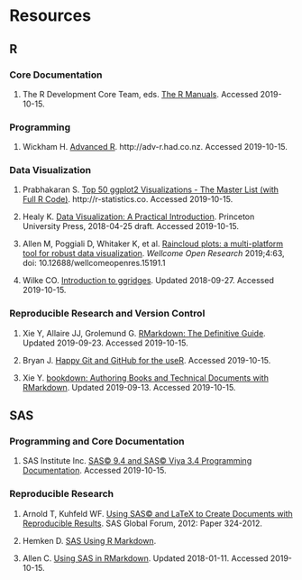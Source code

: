 # Resources

## R

### Core Documentation

1. The R Development Core Team, eds. [The R Manuals](https://cran.r-project.org/manuals.html). Accessed 2019-10-15.

### Programming

1. Wickham H. [Advanced R](http://adv-r.had.co.nz/). http://adv-r.had.co.nz. Accessed 2019-10-15.

### Data Visualization

1. Prabhakaran S. [Top 50 ggplot2 Visualizations - The Master List (with Full R Code)](http://r-statistics.co/Top50-Ggplot2-Visualizations-MasterList-R-Code.html). http://r-statistics.co. Accessed 2019-10-15.

1. Healy K. [Data Visualization: A Practical Introduction](https://socviz.co/). Princeton University Press, 2018-04-25 draft. Accessed 2019-10-15.

1. Allen M, Poggiali D, Whitaker K, et al. [Raincloud plots: a multi-platform tool for robust data visualization](https://wellcomeopenresearch.org/articles/4-63/v1). _Wellcome Open Research_ 2019;4:63, doi: 10.12688/wellcomeopenres.15191.1

1. Wilke CO. [Introduction to ggridges](https://cran.r-project.org/web/packages/ggridges/vignettes/introduction.html). Updated 2018-09-27. Accessed 2019-10-15.

### Reproducible Research and Version Control

1. Xie Y, Allaire JJ, Grolemund G. [RMarkdown: The Definitive Guide](https://bookdown.org/yihui/rmarkdown/). Updated 2019-09-23. Accessed 2019-10-15.

1. Bryan J. [Happy Git and GitHub for the useR](https://happygitwithr.com/). Accessed 2019-10-15.

1. Xie Y. [bookdown: Authoring Books and Technical Documents with RMarkdown](https://bookdown.org/yihui/bookdown/). Updated 2019-09-13. Accessed 2019-10-15.


## SAS

### Programming and Core Documentation

1. SAS Institute Inc. [SAS&copy; 9.4 and SAS&copy; Viya 3.4 Programming Documentation](https://go.documentation.sas.com/?cdcId=pgmsascdc&cdcVersion=9.4_3.4&docsetId=pgmsashome&docsetTarget=home.htm&locale=en). Accessed 2019-10-15.

### Reproducible Research

1. Arnold T, Kuhfeld WF. [Using SAS&copy; and LaTeX to Create Documents with Reproducible Results](https://support.sas.com/rnd/app/stat/papers/abstracts/324-2012.html). SAS Global Forum, 2012: Paper 324-2012.

1. Hemken D. [SAS Using R Markdown](https://www.ssc.wisc.edu/~hemken/SASworkshops/Markdown/SASmarkdown.html).

1. Allen C. [Using SAS in RMarkdown](https://carter-allen.github.io/SASmarkdown.html). Updated 2018-01-11. Accessed 2019-10-15.